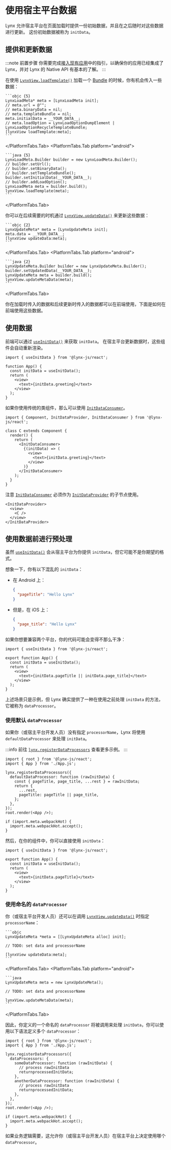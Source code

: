 
# 使用宿主平台数据

Lynx 允许宿主平台在页面加载时提供一份初始数据，并且在之后随时对这些数据进行更新。
这份初始数据被称为 `initData`。

## 提供和更新数据

:::note 前置步骤
你需要完成[接入现有应用](/guide/start/integrate-with-existing-apps.html)中的指引，以确保你的应用已经集成了 Lynx，并对 Lynx 的 Native API 有基本的了解。
:::

在使用 [`LynxView.loadTemplate()`] 加载一个 [Bundle](/guide/spec.html#app-bundle-aka-template-bundle) 的时候，你有机会传入一些数据：

<PlatformTabs hashKey="platform">
  <PlatformTabs.Tab platform="ios">

    ```objc {5}
    LynxLoadMeta* meta = [LynxLoadMeta init];
    // meta.url = @"";
    // meta.binaryData = nil;
    // meta.templateBundle = nil;
    meta.initialData = __YOUR_DATA__;
    // meta.loadOption = LynxLoadOptionDumpElement | LynxLoadOptionRecycleTemplateBundle;
    [lynxView loadTemplate:meta];
    ```

  </PlatformTabs.Tab>
  <PlatformTabs.Tab platform="android">

    ```java {5}
    LynxLoadMeta.Builder builder = new LynxLoadMeta.Builder();
    // builder.setUrl();
    // builder.setBinaryData();
    // builder.setTemplateBundle();
    builder.setInitialData(__YOUR_DATA__);
    // builder.addLoadOption();
    LynxLoadMeta meta = builder.build();
    lynxView.loadTemplate(meta);
    ```

  </PlatformTabs.Tab>
</PlatformTabs>

你可以在后续需要的时机通过 [`LynxView.updateData()`] 来更新这些数据：

<PlatformTabs hashKey="platform">
  <PlatformTabs.Tab platform="ios">

    ```objc {2}
    LynxUpdateMeta* meta = [LynxUpdateMeta init];
    meta.data = __YOUR_DATA__;
    [lynxView updateData:meta];
    ```

  </PlatformTabs.Tab>
  <PlatformTabs.Tab platform="android">

    ```java {2}
    LynxUpdateMeta.Builder builder = new LynxUpdateMeta.Builder();
    builder.setUpdatedData(__YOUR_DATA__);
    LynxUpdateMeta meta = builder.build();
    lynxView.updateMetaData(meta);
    ```

  </PlatformTabs.Tab>
</PlatformTabs>

你在加载时传入的数据和后续更新时传入的数据都可以在前端使用，下面是如何在前端使用这些数据。

## 使用数据

前端可以通过 [`useInitData()`] 来获取 `initData`。
在宿主平台更新数据时，这些组件会自动重新渲染。

```tsx title="src/App.jsx"
import { useInitData } from '@lynx-js/react';

function App() {
  const initData = useInitData();
  return (
    <view>
      <text>{initData.greeting}</text>
    </view>
  );
}
```

如果你使用传统的类组件，那么可以使用 [`InitDataConsumer`]。

```tsx
import { Component, InitDataProvider, InitDataConsumer } from '@lynx-js/react';

class C extends Component {
  render() {
    return (
      <InitDataConsumer>
        {(initData) => (
          <view>
            <text>{initData.greeting}</text>
          </view>
        )}
      </InitDataConsumer>
    );
  }
}
```

注意 [`InitDataConsumer`] 必须作为 [`InitDataProvider`] 的子节点使用。

```tsx
<InitDataProvider>
  <view>
    <C />
  </view>
</InitDataProvider>
```

## 使用数据前进行预处理

虽然 [`useInitData()`] 会从宿主平台为你提供 `initData`，但它可能不是你期望的格式。

想象一下，你有以下混乱的 `initData`：

- 在 Android 上：

  ```json
  {
    "pageTitle": "Hello Lynx"
  }
  ```

- 但是，在 iOS 上：

  ```json
  {
    "page_title": "Hello Lynx"
  }
  ```

如果你想要兼容两个平台，你的代码可能会变得不那么干净：

```tsx {7}
import { useInitData } from '@lynx-js/react';

export function App() {
  const initData = useInitData();
  return (
    <view>
      <text>{initData.pageTitle || initData.page_title}</text>
    </view>
  );
}
```

上述场景只是示例，但 Lynx 确实提供了一种在使用之前处理 `initData` 的方法，它被称为 `dataProcessor`。

### 使用默认 `dataProcessor`

如果你（或宿主平台开发人员）没有指定 `processorName`，Lynx 将使用 `defaultDataProcessor` 来处理 `initData`。

:::info
前往 [`lynx.registerDataProcessors`] 查看更多示例。
:::

```tsx title="src/index.tsx" {4-12}
import { root } from '@lynx-js/react';
import { App } from './App.js';

lynx.registerDataProcessors({
  defaultDataProcessor: function (rawInitData) {
    const { pageTitle, page_title, ...rest } = rawInitData;
    return {
      ...rest,
      pageTitle: pageTitle || page_title,
    };
  },
});
root.render(<App />);

if (import.meta.webpackHot) {
  import.meta.webpackHot.accept();
}
```

然后，在你的组件中，你可以直接使用 `initData`：

```tsx title="src/App.jsx" {7}
import { useInitData } from '@lynx-js/react';

export function App() {
  const initData = useInitData();
  return (
    <view>
      <text>{initData.pageTitle}</text>
    </view>
  );
}
```

### 使用命名的 `dataProcessor`

你（或宿主平台开发人员）还可以在调用 [`LynxView.updateData()`] 时指定 `processorName`：

<PlatformTabs hashKey="platform">
  <PlatformTabs.Tab platform="ios">

    ```objc
    LynxUpdateMeta *meta = [[LynxUpdateMeta alloc] init];

    // TODO: set data and processorName

    [lynxView updateData:meta];
    ```

  </PlatformTabs.Tab>
  <PlatformTabs.Tab platform="android">

    ```java
    LynxUpdateMeta meta = new LynxUpdateMeta();

    // TODO: set data and processorName

    lynxView.updateMetaData(meta);
    ```

  </PlatformTabs.Tab>
</PlatformTabs>

因此，你定义的一个命名的 `dataProcessor` 将被调用来处理 `initData`，你可以使用以下语法定义多个 `dataProcessor`：

```tsx title="src/index.tsx" {5-14}
import { root } from '@lynx-js/react';
import { App } from './App.js';

lynx.registerDataProcessors({
  dataProcessors: {
    someDataProcessor: function (rawInitData) {
      // process rawInitData
      returnprocessedInitData;
    },
    anotherDataProcessor: function (rawInitData) {
      // process rawInitData
      returnprocessedInitData;
    },
  },
});
root.render(<App />);

if (import.meta.webpackHot) {
  import.meta.webpackHot.accept();
}
```

如果业务逻辑需要，这允许你（或宿主平台开发人员）在宿主平台上决定使用哪个 `dataProcessor`。

[`LynxView.loadTemplate()`]: api/lynx-native-api/lynx-view/load-template
[`LynxView.updateData()`]: api/lynx-native-api/lynx-view/update-data
[`useInitData()`]: api/react/Function.useInitData
[`InitDataConsumer`]: api/react/Function.InitDataConsumer
[`InitDataProvider`]: api/react/Function.InitDataProvider
[`lynx.registerdataprocessors`]: api/react/Interface.Lynx#registerdataprocessors
